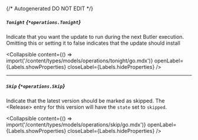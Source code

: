 {/* Autogenerated DO NOT EDIT  */}

##### `Tonight` *{`*operations.Tonight`}*
Indicate that you want the update to run during the next Butler execution. Omitting this or setting it to false indicates that the update should install

<Collapsible content={() => import('/content/types/models/operations/tonight/go.mdx')} openLabel={Labels.showProperties} closeLabel={Labels.hideProperties} />


---
##### `Skip` *{`*operations.Skip`}*
Indicate that the latest version should be marked as skipped. The \<Release\> entry for this version will have the `state` set to `skipped`.

<Collapsible content={() => import('/content/types/models/operations/skip/go.mdx')} openLabel={Labels.showProperties} closeLabel={Labels.hideProperties} />



